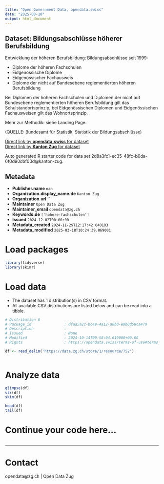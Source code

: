 ```yaml
---
title: "Open Government Data, opendata.swiss"
date: "2025-08-10"
output: html_document
---
```


## Dataset: Bildungsabschlüsse höherer Berufsbildung

Entwicklung der höheren Berufsbildung: Bildungsabschlüsse seit 1999:

- Diplome der höheren Fachschulen
- Eidgenössische Diplome
- Eidgenössischer Fachausweis
- Diplome der nicht auf Bundesebene reglementierten höheren Berufsbildung

Bei Diplomen der höheren Fachschulen und Diplomen der nicht auf Bundesebene reglementierten höheren Berufsbildung gilt das Schulstandortsprinzip, bei Eidgenössischen Diplomen und Eidgenössischen Fachausweisen gilt das Wohnortsprinzip.

Mehr zur Methodik: siehe Landing Page.

(QUELLE: Bundesamt für Statistik, Statistik der Bildungsabschlüsse)

[Direct link by **opendata.swiss** for dataset](https://opendata.swiss/de/dataset/bildungsabschlusse-hoherer-berufsbildung)<br>
[Direct link by **Kanton Zug** for dataset](https://www.zg.ch/behoerden/gesundheitsdirektion/statistikfachstelle/themen/bildung/tertiaerstufe)

Auto generated R starter code for data set 2d8a3fc1-ec35-48fc-b0da-6f0d90dbf03d@kanton-zug.

## Metadata

- **Publisher.name** `nan`
- **Organization.display_name.de** `Kanton Zug`
- **Organization.url** ``
- **Maintainer** `Open Data Zug`
- **Maintainer_email** `opendata@zg.ch`
- **Keywords.de** `['hohere-fachschulen']`
- **Issued** `2024-12-02T00:00:00`
- **Metadata_created** `2024-11-29T12:17:42.640103`
- **Metadata_modified** `2025-03-18T10:24:39.069001`


# Load packages

```r

library(tidyverse)
library(skimr)

```

# Load data

-   The dataset has 1 distribution(s) in CSV format.
-   All available CSV distributions are listed below and can be read into a tibble.

```r

# Distribution 0
# Package_id               : dfaa5a2c-bc49-4a12-a0b0-e0b0d58ca470
# Description              : 
# Issued                   : None
# Modified                 : 2024-10-14T09:58:04.619000+00:00
# Rights                   : https://opendata.swiss/terms-of-use#terms_by

df <- read_delim('https://data.zg.ch/store/1/resource/752')



```

# Analyze data

```r

glimpse(df)
str(df)
skim(df)

head(df)
tail(df)

```

# Continue your code here...

```r

```

------------------------------------------------------------------------

# Contact

opendata@zg.ch | Open Data Zug
